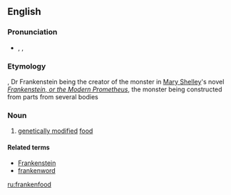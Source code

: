 ==English==

===Pronunciation===
* {{enPR|frăngk'(ə)n-fo͞od"}}, {{IPA|/ˈfɹæŋk(ə)nˌfuːd/}}, {{SAMPA|/"fr{Nk(@)n%fu:d/}}

===Etymology===
{{blend|Frankenstein|food}}, Dr Frankenstein being the creator of the monster in [[w:Mary_Shelley|Mary Shelley]]'s novel ''[[w:Frankenstein|Frankenstein, or the Modern Prometheus]]'', the monster being constructed from parts from several bodies

===Noun===
{{en-noun|-}}

# {{context|colloquial|derogatory}} [[genetically modified]] [[food]]

====Related terms====
*[[Frankenstein]]
*[[frankenword]]

[[ru:frankenfood]]